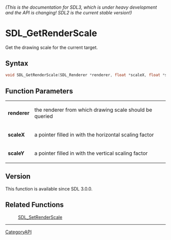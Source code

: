 ====== (This is the documentation for SDL3, which is under heavy development and the API is changing! SDL2 is the current stable version!) ======
= SDL_GetRenderScale =

Get the drawing scale for the current target.

== Syntax ==

<syntaxhighlight lang='c'>
void SDL_GetRenderScale(SDL_Renderer *renderer, float *scaleX, float *scaleY);
</syntaxhighlight>

== Function Parameters ==

{|
|'''renderer'''
|the renderer from which drawing scale should be queried
|-
|'''scaleX'''
|a pointer filled in with the horizontal scaling factor
|-
|'''scaleY'''
|a pointer filled in with the vertical scaling factor
|}

== Version ==

This function is available since SDL 3.0.0.

== Related Functions ==

:[[SDL_SetRenderScale]]

----
[[CategoryAPI]]


